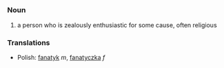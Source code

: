 =={{en}}==
===Noun===
# a person who is zealously enthusiastic for some cause, often religious

===Translations===

*Polish: [[fanatyk]] ''m'', [[fanatyczka]] ''f''